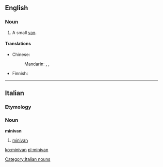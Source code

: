==English==
{{wikipedia}}

===Noun===
{{en-noun}}

# A small [[van]].

====Translations====
{{trans-top|small van}}
* Chinese:
*: Mandarin: {{t|cmn|多功能休旅車|sc=Hani}}, {{t|cmn|多功能休旅车|tr=duōgōngnéng xiūlǚchē|sc=Hani}}, {{qualifier|slang}} {{t-|cmn|微面|tr=wēimiàn|sc=Hani}}
{{trans-mid}}
* Finnish: {{t-|fi|tila-auto}}
{{trans-bottom}}

----

==Italian==

===Etymology===
{{etyl|en|it}} {{prefix|mini|van|lang=it}}

===Noun===
'''minivan''' {{m|inv}}

# [[#English|minivan]]

[[Category:Italian nouns]]

[[ko:minivan]]
[[pl:minivan]]